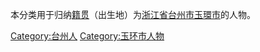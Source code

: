 本分类用于归纳[[籍贯|籍贯]]（出生地）为[[浙江省|浙江省]][[台州市|台州市]][[玉環市|玉環市]]的人物。

[[Category:台州人|Category:台州人]]
[[Category:玉环市人物|Category:玉环市人物]]
